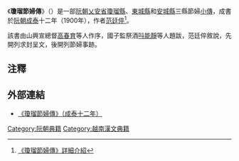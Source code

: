 《'''瓊瑠節婦傳'''》（{{vie|v='''Quỳnh Lưu Tiết Phụ Truyện'''|hn=瓊瑠節婦傳}}）是一部[[阮朝|阮朝]][[乂安省|乂安省]][[瓊瑠縣|瓊瑠縣]]、[[東城縣|東城縣]]和[[安城縣|安城縣]]三縣節婦[[小傳|小傳]]，成書於[[阮朝|阮朝]][[成泰|成泰]]十二年（1900年），作者[[范廷倅|范廷倅]]<ref>[http://140.109.24.175/pasweb/Opac_book/book_detail.asp?systemno=0000000901 《瓊瑠節婦傳》詳細介紹]</ref>。

該書由山興宣總督[[高春育|高春育]]等人作序，國子監祭酒[[呌能靜|呌能靜]]等人題跋，范廷倅敘說，先開列求封呈文，後開列節婦事跡。

==注釋==
{{reflist}}

==外部連結==
* [http://lib.nomfoundation.org/collection/1/volume/349/ 《瓊瑠節婦傳》（成泰十二年）] {{Wayback|url=http://lib.nomfoundation.org/collection/1/volume/349/ |date=20201027034456 }}

[[Category:阮朝典籍|Category:阮朝典籍]]
[[Category:越南漢文典籍|Category:越南漢文典籍]]